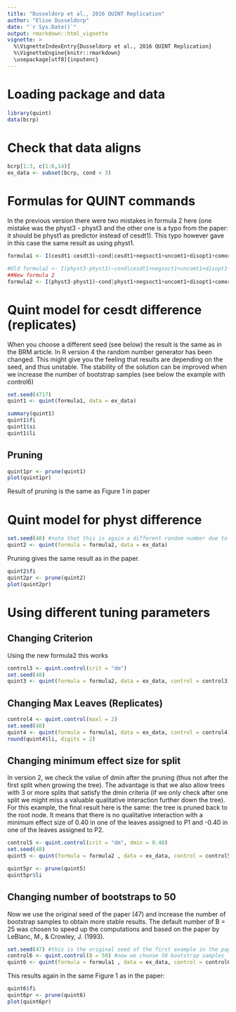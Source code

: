 ---
title: "Dusseldorp et al., 2016 QUINT Replication"
author: "Elise Dusseldorp"
date: "`r Sys.Date()`"
output: rmarkdown::html_vignette
vignette: >
  %\VignetteIndexEntry{Dusseldorp et al., 2016 QUINT Replication}
  %\VignetteEngine{knitr::rmarkdown}
  \usepackage[utf8]{inputenc}
---

# Loading package and data

```{r, echo=FALSE,include=FALSE, results='hide'}
library(quint)
data(bcrp)
```

# Check that data aligns
```{r}
bcrp[1:3, c(1:6,14)]
ex_data <- subset(bcrp, cond < 3)
```
# Formulas for QUINT commands

In the previous version there were two mistakes in formula 2 here (one mistake was the physt3 - physt3 and the other one is a typo from the paper: it should be physt1 as predictor instead of cesdt1). This typo however gave in this case the same result as using physt1. 

```{r}
formula1 <- I(cesdt1-cesdt3)~cond|cesdt1+negsoct1+uncomt1+disopt1+comorbid+age+wcht1+nationality+marital+trext

#Old formula2 <- I(physt3-physt3)~cond|cesdt1+negsoct1+uncomt1+disopt1+comorbid+age+wcht1+nationality+marital+trext
##New formula 2
formula2 <- I(physt3-physt1)~cond|physt1+negsoct1+uncomt1+disopt1+comorbid+age+wcht1+nationality+marital+trext

```

# Quint model for cesdt difference (replicates)

When you choose a different seed (see below) the result is the same as in the BRM article. In R version 4 the random number generator has been changed. This might give you the feeling that  results are depending on the seed, and thus unstable. The stability of the solution can be improved when we increase the number of bootstrap samples (see below the example with control6)
```{r, message = FALSE, warning = FALSE, results='hide'}
set.seed(4717) 
quint1 <- quint(formula1, data = ex_data)
```

```{r}
summary(quint1)
quint1$fi
quint1$si
quint1$li
```

## Pruning 
```{r}
quint1pr <- prune(quint1)
plot(quint1pr)
```
 Result of pruning is the same as Figure 1 in paper



# Quint model for physt difference 

```{r, message = FALSE, results='hide'}
set.seed(48) #note that this is again a different random number due to R version 4 and higher
quint2 <- quint(formula = formula2, data = ex_data)
```

Pruning gives the same result as in the paper.
```{r}
quint2$fi
quint2pr <- prune(quint2) 
plot(quint2pr)
```


# Using different tuning parameters

## Changing Criterion

Using the new formula2 this works
```{r, message = FALSE}
control3 <- quint.control(crit = "dm")
set.seed(48)
quint3 <- quint(formula = formula2, data = ex_data, control = control3)
```

## Changing Max Leaves (Replicates)

```{r, message = FALSE}
control4 <- quint.control(maxl = 2)
set.seed(48)
quint4 <- quint(formula = formula1, data = ex_data, control = control4)
round(quint4$li, digits = 2)
```

## Changing minimum effect size for split

In version 2, we check the value of dmin after the pruning (thus not after the first split when growing the tree). The advantage is that we also allow trees with 3 or more splits that satisfy the dmin criteria (if we only check after one split we might miss a valuable qualitative interaction further down the tree). For this example, the final result here is the same: the tree is pruned back to the root node. It means that there is no qualitative interaction with a minimum effect size of 0.40 in one of the leaves assigned to P1 and -0.40 in one of the leaves assigned to P2. 

```{r, message = FALSE, results='hide'}
control5 <- quint.control(crit = "dm", dmin = 0.40)
set.seed(48)
quint5 <- quint(formula = formula2 , data = ex_data, control = control5)
```

```{r}
quint5pr <- prune(quint5)
quint5pr$li
```

## Changing number of bootstraps to 50 

Now we use the original seed of the paper (47) and increase the number of bootstrap samples to obtain more stable results. The default number of B = 25 was chosen to speed up the computations and based on the paper by LeBlanc, M., \& Crowley, J. (1993).

```{r, message = FALSE, results='hide'}
set.seed(47) #this is the original seed of the first example in the paper
control6 <- quint.control(B = 50) #now we choose 50 bootstrap samples
quint6 <- quint(formula = formula1 , data = ex_data, control = control6)
```

This results again in the same Figure 1 as in the paper:

```{r}
quint6$fi
quint6pr <- prune(quint6)
plot(quint6pr)
```

